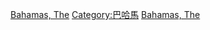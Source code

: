 
{{cat main}}

[[Category:加勒比國家經濟|Bahamas, The]]
[[Category:巴哈馬|Category:巴哈馬]]
[[Category:加勒比共同體經濟|Bahamas, The]]